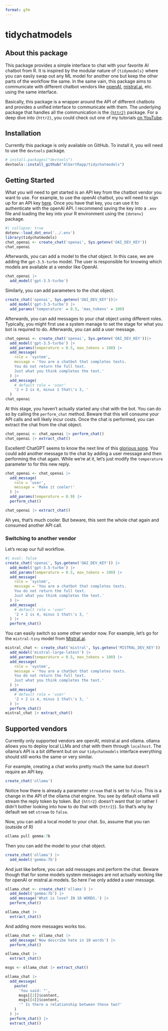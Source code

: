 ```yaml
---
format: gfm
---
```

# tidychatmodels

## About this package

This package provides a simple interface to chat with your favorite AI chatbot from R.
It is inspired by the modular nature of `{tidymodels}` where you can easily swap out any ML model for another one but keep the other parts of the workflow the same.
In the same vain, this package aims to communicate with different chatbot vendors like [openAI](https://platform.openai.com/docs/api-reference/making-requests), [mistral.ai](https://docs.mistral.ai/api/), etc. using the same interface.

Basically, this package is a wrapper around the API of different chatbots and provides a unified interface to communicate with them.
The underlying package that handles all the communication is the [`{httr2}`](https://httr2.r-lib.org/) package.
For a deep dive into `{httr2}`, you could check out one of my tutorials [on YouTube](https://youtu.be/hmtE4QGIOuk).

## Installation

Currently this package is only available on GitHub. To install it, you will need to use the `devtools` package.

```.r
# install.packages("devtools")
devtools::install_github("AlbertRapp/tidychatmodels")
```

## Getting Started


What you will need to get started is an API key from the chatbot vendor you want to use.
For example, to use the openAI chatbot, you will need to sign up for an API key [here](https://platform.openai.com/api-keys).
Once you have that key, you can use it to authenticate with the openAI API.
I recommend saving the key into a `.env` file and loading the key into your R environment using the `{dotenv}` package.


```r
#| collapse: true
dotenv::load_dot_env('../.env')
library(tidychatmodels)
chat_openai <- create_chat('openai', Sys.getenv('OAI_DEV_KEY'))
chat_openai
```


Afterwards, you can add a model to the chat object. 
In this case, we are adding the `gpt-3.5-turbo` model.
The user is responsible for knowing which models are available at a vendor like OpenAI.

```r
chat_openai |>
  add_model('gpt-3.5-turbo')
```

Similarly, you can add parameters to the chat object.

```r
create_chat('openai', Sys.getenv('OAI_DEV_KEY'))|>
  add_model('gpt-3.5-turbo') |>
  add_params('temperature' = 0.5, 'max_tokens' = 100)
```

Afterwards, you can add messages to your chat object using different roles.
Typically, you might first use a system manage to set the stage for what you bot is required to do.
Afterwards, you can add a user message.


```r
chat_openai <- create_chat('openai', Sys.getenv('OAI_DEV_KEY'))|>
  add_model('gpt-3.5-turbo') |>
  add_params(temperature = 0.5, max_tokens = 100) |>
  add_message(
    role = 'system',
    message = 'You are a chatbot that completes texts.
    You do not return the full text.
    Just what you think completes the text.'
  ) |> 
  add_message(
    # default role = 'user'
    '2 + 2 is 4, minus 1 that\'s 3, '
  ) 
chat_openai
```

At this stage, you haven't actually started any chat with the bot.
You can do so by calling the `perform_chat` method.
Beware that this will consume your API calls and will likely incur costs.
Once the chat is performed, you can extract the chat from the chat object.

```r
chat_openai <- chat_openai |> perform_chat()
chat_openai |> extract_chat()
```

Excellent!
ChatGPT seems to know the next line of this [glorious song](https://www.youtube.com/watch?v=M3ujv8xdK2w&ab_channel=musiclyrics).
You could add another message to the chat by adding a user message and then performing the chat again.
While we're at it, let's just modify the `temperature` parameter to for this new reply. 


```r
chat_openai <- chat_openai |> 
  add_message(
    role = 'user',
    message = 'Make it cooler!'
  ) |> 
  add_params(temperature = 0.9) |> 
  perform_chat()

chat_openai |> extract_chat()
```

Ah yes, that's much cooler.
But beware, this sent the whole chat again and consumed another API call.

### Switching to another vendor

Let's recap our full workflow.

```r
#| eval: false
create_chat('openai', Sys.getenv('OAI_DEV_KEY')) |>
  add_model('gpt-3.5-turbo') |>
  add_params(temperature = 0.5, max_tokens = 100) |>
  add_message(
    role = 'system',
    message = 'You are a chatbot that completes texts.
    You do not return the full text.
    Just what you think completes the text.'
  ) |> 
  add_message(
    # default role = 'user'
    '2 + 2 is 4, minus 1 that\'s 3, '
  ) |> 
  perform_chat()
```


You can easily switch so some other vendor now.
For example, let's go for the `mistral-tiny` model from [Mistral.ai](https://docs.mistral.ai/api/).

```r
mistral_chat <- create_chat('mistral', Sys.getenv('MISTRAL_DEV_KEY')) |>
  add_model('mistral-large-latest') |>
  add_params(temperature = 0.5, max_tokens = 100) |>
  add_message(
    role = 'system',
    message = 'You are a chatbot that completes texts.
    You do not return the full text.
    Just what you think completes the text.'
  ) |> 
  add_message(
    # default role = 'user'
    '2 + 2 is 4, minus 1 that\'s 3, '
  ) |> 
  perform_chat()
mistral_chat |> extract_chat()
```

## Supported vendors

Currently only supported vendors are openAI, mistral.ai and ollama.
ollama allows you to deploy local LLMs and chat with them through `localhost`.
The ollama's API is a bit different but on our `tidychatmodels` interface everything should still works the same or very similar.

For example, creating a chat works pretty much the same but doesn't require an API key.

```r
create_chat('ollama') 
```

Notice how there is already a parameter `stream` that is set to `false`.
This is a change in the API of the ollama chat engine.
You see by default ollama will stream the reply token by token.
But `{httr2}` doesn't want that (or rather I didn't bother looking into how to do that with `{httr2}`).
So that's why by default we set `stream` to `false`.

Now, you can add a local model to your chat.
So, assume that you ran (outside of R)

```.r
ollama pull gemma:7b
```

Then you can add the model to your chat object.

```r
create_chat('ollama') |>
  add_model('gemma:7b')
```

And just like before, you can add messages and perform the chat.
Beware though that for some models system messages are not actually working like for openAI or mistral.ai models.
So here I've only added a user message.

```r
ollama_chat <- create_chat('ollama') |>
  add_model('gemma:7b') |> 
  add_message('What is love? IN 10 WORDS.') |> 
  perform_chat() 

ollama_chat |> 
  extract_chat()
```

And adding more messages works too.

```r
ollama_chat <- ollama_chat |> 
  add_message('Now describe hate in 10 words') |> 
  perform_chat() 

ollama_chat |> 
  extract_chat()
```


```r
msgs <- ollama_chat |> extract_chat()

ollama_chat |> 
  add_message(
    paste(
      'You said: "',
      msgs[[2]]$content, 
      msgs[[4]]$content,
      '" Is there a relationship between these two?'
    )
  ) |> 
  perform_chat() |> 
  extract_chat()
```

